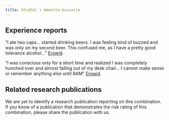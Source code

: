 ---
title: Alcohol + Amanita muscaria
---
## Experience reports

“I ate two caps… started drinking beers. I was feeling kind of buzzed and was only on my second beer. This confused me, as I have a pretty good tolerance alcohol…” [Erowid](https://erowid.org/experiences/exp.php?ID=73686).

“I was conscious only for a short time and realized I was completely hunched over and almost falling out of my desk chair… I cannot make sense or remember anything else until 8AM” [Erowid](https://erowid.org/experiences/exp.php?ID=69989).

## Related research publications

We are yet to identify a research publication reporting on this combination. If you know of a publication that demonstrates the risk rating of this combination, please share the publication with us.
